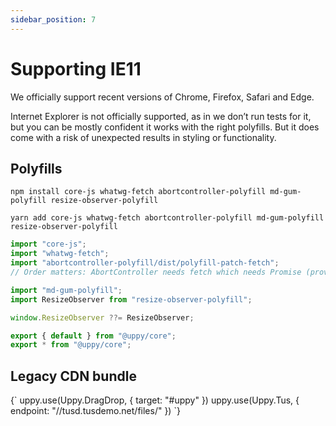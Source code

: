 ```yaml
---
sidebar_position: 7
---
```




# Supporting IE11

We officially support recent versions of Chrome, Firefox, Safari and Edge.

Internet Explorer is not officially supported, as in we don’t run tests for it,
but you can be mostly confident it works with the right polyfills.
But it does come with a risk of unexpected results in styling or functionality.

## Polyfills

<Tabs>
  <TabItem value="npm" label="NPM" default>

  ```shell
  npm install core-js whatwg-fetch abortcontroller-polyfill md-gum-polyfill resize-observer-polyfill
  ```

  </TabItem>

  <TabItem value="yarn" label="Yarn">

  ```shell
  yarn add core-js whatwg-fetch abortcontroller-polyfill md-gum-polyfill resize-observer-polyfill
  ```

  </TabItem>
</Tabs>

```js
import "core-js";
import "whatwg-fetch";
import "abortcontroller-polyfill/dist/polyfill-patch-fetch";
// Order matters: AbortController needs fetch which needs Promise (provided by core-js).

import "md-gum-polyfill";
import ResizeObserver from "resize-observer-polyfill";

window.ResizeObserver ??= ResizeObserver;

export { default } from "@uppy/core";
export * from "@uppy/core";
```

## Legacy CDN bundle

<UppyCdnExample uppyJsName="uppy.legacy.min.js">
  {`
  uppy.use(Uppy.DragDrop, { target: "#uppy" })
  uppy.use(Uppy.Tus, { endpoint: "//tusd.tusdemo.net/files/" })
  `}
</UppyCdnExample>
